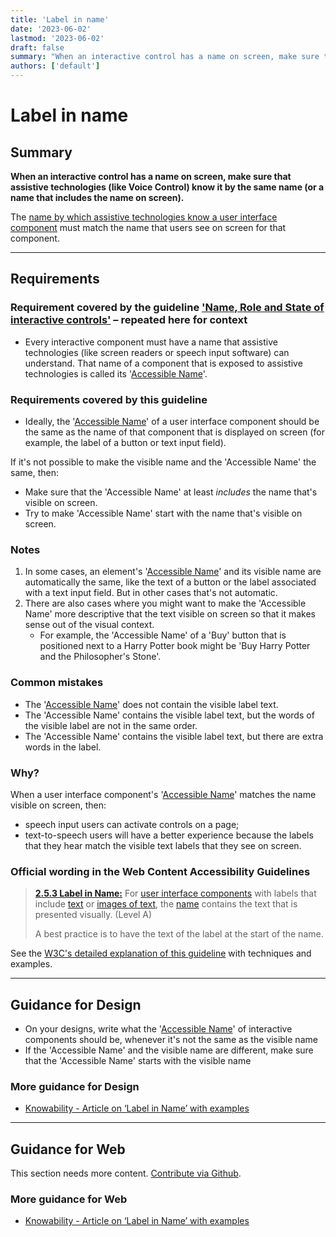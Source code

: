 ```yaml
---
title: 'Label in name'
date: '2023-06-02'
lastmod: '2023-06-02'
draft: false
summary: "When an interactive control has a name on screen, make sure that assistive technologies (like Voice Control) know it by the same name (or a name that includes the name on screen)."
authors: ['default']
---
```


# Label in name

## Summary

**When an interactive control has a name on screen, make sure that assistive technologies (like Voice Control) know it by the same name (or a name that includes the name on screen).**

The [name by which assistive technologies know a user interface component](/playbook/definitions#accessible-name) must match the name that users see on screen for that component.

---

## Requirements

### Requirement covered by the guideline ['Name, Role and State of interactive controls'](/playbook/4-1-2-name-role-and-state-of-interactive-components) – repeated here for context

* Every interactive component must have a name that assistive technologies (like screen readers or speech input software) can understand. That name of a component that is exposed to assistive technologies is called its '[Accessible Name](/playbook/definitions#accessible-name)'.

### Requirements covered by this guideline

* Ideally, the '[Accessible Name](/playbook/definitions#accessible-name)' of a user interface component should be the same as the name of that component that is displayed on screen (for example, the label of a button or text input field).

If it's not possible to make the visible name and the 'Accessible Name' the same, then:
* Make sure that the 'Accessible Name' at least *includes* the name that's visible on screen.
* Try to make 'Accessible Name' start with the name that's visible on screen.

### Notes

1. In some cases, an element's '[Accessible Name](/playbook/definitions#accessible-name)' and its visible name are automatically the same, like the text of a button or the label associated with a text input field. But in other cases that's not automatic.
2. There are also cases where you might want to make the 'Accessible Name' more descriptive that the text visible on screen so that it makes sense out of the visual context.
   * For example, the 'Accessible Name' of a 'Buy' button that is positioned next to a Harry Potter book might be 'Buy Harry Potter and the Philosopher's Stone'.

### Common mistakes

* The '[Accessible Name](/playbook/definitions#accessible-name)' does not contain the visible label text.
* The 'Accessible Name' contains the visible label text, but the words of the visible label are not in the same order.
* The 'Accessible Name' contains the visible label text, but there are extra words in the label.

### Why?

When a user interface component's '[Accessible Name](/playbook/definitions#accessible-name)' matches the name visible on screen, then:
* speech input users can activate controls on a page;
* text-to-speech users will have a better experience because the labels that they hear match the visible text labels that they see on screen.

### Official wording in the Web Content Accessibility Guidelines

> [**2.5.3 Label in Name:**](https://www.w3.org/WAI/WCAG21/Understanding/label-in-name.html) For [user interface components](https://www.w3.org/WAI/WCAG21/Understanding/label-in-name.html#dfn-user-interface-component) with labels that include [text](https://www.w3.org/WAI/WCAG21/Understanding/label-in-name.html#dfn-text) or [images of text](https://www.w3.org/WAI/WCAG21/Understanding/label-in-name.html#dfn-image-of-text), the [name](https://www.w3.org/WAI/WCAG21/Understanding/label-in-name.html#dfn-name) contains the text that is presented visually. (Level A)
>
> A best practice is to have the text of the label at the start of the name.

See the [W3C's detailed explanation of this guideline](https://www.w3.org/WAI/WCAG21/Understanding/label-in-name.html) with techniques and examples.

---

## Guidance for Design

* On your designs, write what the '[Accessible Name](/playbook/definitions#accessible-name)' of interactive components should be, whenever it's not the same as the visible name
* If the 'Accessible Name' and the visible name are different, make sure that the 'Accessible Name' starts with the visible name

### More guidance for Design

* [Knowability - Article on ‘Label in Name’ with examples](https://knowbility.org/blog/2018/WCAG21-253LabelInName/)

---

## Guidance for Web

This section needs more content. [Contribute via Github](https://github.com/web-accessibility-io/web-accessibility.io).

### More guidance for Web

* [Knowability - Article on ‘Label in Name’ with examples](https://knowbility.org/blog/2018/WCAG21-253LabelInName/)
